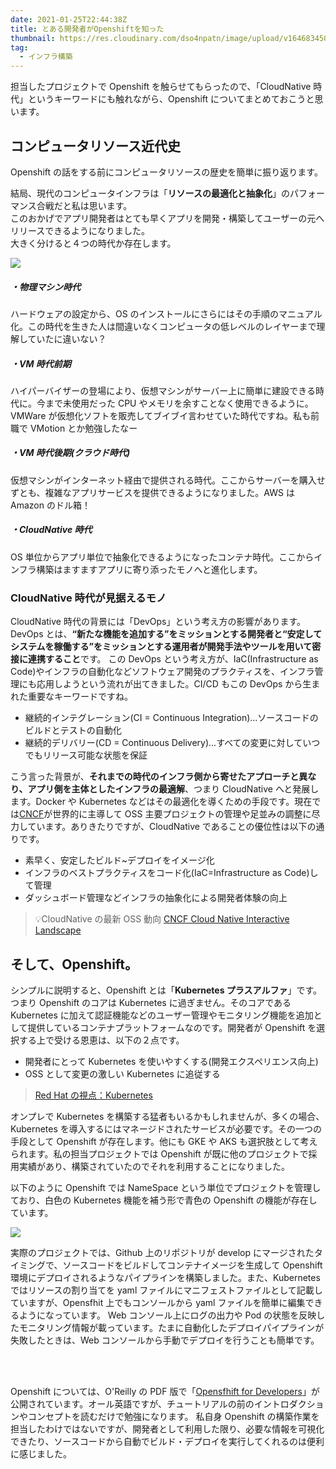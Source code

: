 ```yaml
---
date: 2021-01-25T22:44:38Z
title: とある開発者がOpenshiftを知った
thumbnail: https://res.cloudinary.com/dso4npatn/image/upload/v1646834504/media/blog/thumbnail/%E3%81%A8%E3%81%82%E3%82%8B%E9%96%8B%E7%99%BA%E8%80%85%E3%81%8B%E3%82%99Openshift%E3%82%92%E7%9F%A5%E3%81%A3%E3%81%9F_rbpmbq.png
tag:
  - インフラ構築
---
```


担当したプロジェクトで Openshift を触らせてもらったので、「CloudNative 時代」というキーワードにも触れながら、Openshift についてまとめておこうと思います。

## コンピュータリソース近代史

Openshift の話をする前にコンピュータリソースの歴史を簡単に振り返ります。

結局、現代のコンピュータインフラは「**リソースの最適化と抽象化**」のパフォーマンス合戦だと私は思います。  
このおかげでアプリ開発者はとても早くアプリを開発・構築してユーザーの元へリリースできるようになりました。  
大きく分けると４つの時代か存在します。

![](https://res.cloudinary.com/dso4npatn/image/upload/v1647150481/media/blog/insert/-2021-04-19-23.46.20_dj5l9o.png)

##### ・物理マシン時代

ハードウェアの設定から、OS のインストールにさらにはその手順のマニュアル化。この時代を生きた人は間違いなくコンピュータの低レベルのレイヤーまで理解していたに違いない？

##### ・VM 時代前期

ハイパーバイザーの登場により、仮想マシンがサーバー上に簡単に建設できる時代に。今まで未使用だった CPU やメモリを余すことなく使用できるように。VMWare が仮想化ソフトを販売してブイブイ言わせていた時代ですね。私も前職で VMotion とか勉強したなー

##### ・VM 時代後期(クラウド時代)

仮想マシンがインターネット経由で提供される時代。ここからサーバーを購入せずとも、複雑なアプリサービスを提供できるようになりました。AWS は Amazon のドル箱！

##### ・CloudNative 時代

OS 単位からアプリ単位で抽象化できるようになったコンテナ時代。ここからインフラ構築はますますアプリに寄り添ったモノへと進化します。

### CloudNative 時代が見据えるモノ

CloudNative 時代の背景には「DevOps」という考え方の影響があります。
DevOps とは、**“新たな機能を追加する”をミッションとする開発者と“安定してシステムを稼働する”をミッションとする運用者が開発手法やツールを用いて密接に連携すること**です。
この DevOps という考え方が、IaC(Infrastructure as Code)やインフラの自動化などソフトウェア開発のプラクティスを、インフラ管理にも応用しようという流れが出てきました。CI/CD もこの DevOps から生まれた重要なキーワードですね。

- 継続的インテグレーション(CI = Continuous Integration)...ソースコードのビルドとテストの自動化
- 継続的デリバリー(CD = Continuous Delivery)...すべての変更に対していつでもリリース可能な状態を保証

こう言った背景が、**それまでの時代のインフラ側から寄せたアプローチと異なり、アプリ側を主体としたインフラの最適解**、つまり CloudNative へと発展します。Docker や Kubernetes などはその最適化を導くための手段です。現在では[CNCF](https://www.cncf.io/)が世界的に主導して OSS 主要プロジェクトの管理や足並みの調整に尽力しています。ありきたりですが、CloudNative であることの優位性は以下の通りです。

- 素早く、安定したビルド~デプロイをイメージ化
- インフラのベストプラクティスをコード化(IaC=Infrastructure as Code)して管理
- ダッシュボード管理などインフラの抽象化による開発者体験の向上

> 💡CloudNative の最新 OSS 動向
> [CNCF Cloud Native Interactive Landscape](https://landscape.cncf.io/)

## そして、Openshift。

シンプルに説明すると、Openshift とは「**Kubernetes プラスアルファ**」です。つまり Openshift のコアは Kubernetes に過ぎません。そのコアである Kubernetes に加えて認証機能などのユーザー管理やモニタリング機能を追加として提供しているコンテナプラットフォームなのです。開発者が Openshift を選択する上で受ける恩恵は、以下の２点です。

- 開発者にとって Kubernetes を使いやすくする(開発エクスペリエンス向上)
- OSS として変更の激しい Kubernetes に追従する

> [Red Hat の視点：Kubernetes](https://www.redhat.com/ja/topics/containers/kubernetes-approach)

オンプレで Kubernetes を構築する猛者もいるかもしれませんが、多くの場合、Kubernetes を導入するにはマネージドされたサービスが必要です。その一つの手段として Openshift が存在します。他にも GKE や AKS も選択肢として考えられます。私の担当プロジェクトでは Openshift が既に他のプロジェクトで採用実績があり、構築されていたのでそれを利用することになりました。

以下のように Openshift では NameSpace という単位でプロジェクトを管理しており、白色の Kubernetes 機能を補う形で青色の Openshift の機能が存在しています。

![](https://res.cloudinary.com/dso4npatn/image/upload/v1647150481/media/blog/insert/-2021-04-19-23.46.35_hlvczf.png)

実際のプロジェクトでは、Github 上のリポジトリが develop にマージされたタイミングで、ソースコードをビルドしてコンテナイメージを生成して Openshift 環境にデプロイされるようなパイプラインを構築しました。また、Kubernetes ではリソースの割り当てを yaml ファイルにマニフェストファイルとして記載していますが、Opensfhit 上でもコンソールから yaml ファイルを簡単に編集できるようになっています。
Web コンソール上にログの出力や Pod の状態を反映したモニタリング情報が載っています。たまに自動化したデプロイパイプラインが失敗したときは、Web コンソールから手動でデプロイを行うことも簡単です。

<br />
<br />

Openshift については、O'Reilly の PDF 版で「[Opensfhift for
Developers](https://assets.openshift.com/hubfs/pdfs/OpenShift_for_Developers_Red_Hat.pdf?hsLang=en-us)」が公開されています。オール英語ですが、チュートリアルの前のイントロダクションやコンセプトを読むだけで勉強になります。
私自身 Openshift の構築作業を担当したわけではないですが、開発者として利用した限り、必要な情報を可視化できたり、ソースコードから自動でビルド・デプロイを実行してくれるのは便利に感じました。

<br />
<br />
